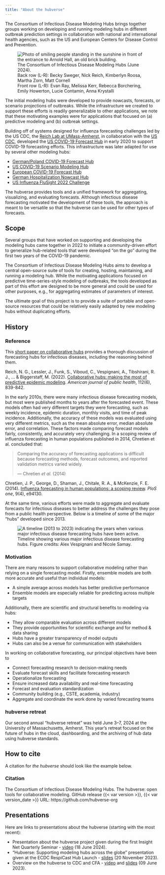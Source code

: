 ```yaml
---
title: "About the hubverse"
---
```


The Consortium of Infectious Disease Modeling Hubs brings together groups working on developing and running modeling hubs in different outbreak prediction settings in collaboration with national and international health agencies, such as the US and European Centers for Disease Control and Prevention.

![
The Consortium of Infectious Disease Modeling Hubs (June 2024).\
Back row (L-R): Becky Sweger, Nick Reich, Kimberlyn Roosa, Martha Zorn, Matt Cornell\
Front row (L-R): Evan Ray, Melissa Kerr, Rebecca Borchering, Emily Howerton, Lucie Contamin, Anna Krystalli
](/includes/img/hubverse-retreat.png){alt='Photo of smiling people standing in the sunshine in front of the entrance to Arnold Hall, an old brick building.'}


The initial modeling hubs were developed to provide nowcasts, forecasts, or scenario projections of outbreaks. While the infrastructure we created to support these efforts is readily generalizable to other applications, we note that these motivating examples were for applications that focused on (a) predictive modeling and (b) outbreak settings.

Building off of systems designed for influenza forecasting challenges led by the US CDC, the [Reich Lab at UMass-Amherst](https://reichlab.io/), in collaboration with the [US CDC](https://www.cdc.gov/), developed the [US COVID-19 Forecast Hub](https://covid19forecasthub.org/) in early 2020 to support COVID-19 forecasting efforts. This infrastructure was later adapted for use by several other modeling hubs:

 - [German/Poland COVID-19 Forecast Hub](https://github.com/KITmetricslab/covid19-forecast-hub-de)
 - [US COVID-19 Scenario Modeling Hub](https://github.com/midas-network/covid19-scenario-modeling-hub)
 - [European COVID-19 Forecast Hub](https://github.com/covid19-forecast-hub-europe/covid19-forecast-hub-europe)
 - [German Hospitalization Nowcast Hub](https://github.com/KITmetricslab/hospitalization-nowcast-hub)
 - [US Influenza FluSight 2022 Challenge](https://github.com/cdcepi/Flusight-forecast-data)

The hubverse provides tools and a unified framework for aggregating, visualizing, and evaluating forecasts. Although infectious disease forecasting motivated the development of these tools, the approach is meant to be versatile so that the hubverse can be used for other types of forecasts.

## Scope

Several groups that have worked on supporting and developing the modeling hubs came together in 2022 to initiate a community-driven effort to generalize hub-related tools that were developed “on the go” during the first two years of the COVID-19 pandemic.

The Consortium of Infectious Disease Modeling Hubs aims to develop a central open-source suite of tools for creating, hosting, maintaining, and running a modeling hub. While the motivating applications focused on predictive time-series-style modeling of outbreaks, the tools developed as part of this effort are designed to be more general and could be used for other purposes, e.g., for aggregating estimates of parameters of interest.

The ultimate goal of this project is to provide a suite of portable and open-source resources that could be relatively easily adapted by new modeling hubs without duplicating efforts.

## History


:::{.callout-note}

### Reference

This [short paper on collaborative hubs](https://ajph.aphapublications.org/doi/full/10.2105/AJPH.2022.306831) provides a thorough discussion of forecasting hubs for infectious diseases, including the reasoning behind them.
:::
:::{.aside}
Reich, N. G., Lessler, J., Funk, S., Viboud, C., Vespignani, A., Tibshirani, R. J., ... & Biggerstaff, M. (2022). [Collaborative hubs: making the most of predictive epidemic modeling](https://ajph.aphapublications.org/doi/full/10.2105/AJPH.2022.306831). *American journal of public health*, 112(6), 839-842.
:::

In the early 2010s, there were many infectious disease forecasting models, but most were published months to years after the forecasted event. These models often had very different targets they were forecasting, such as weekly incidence, epidemic duration, monthly visits, and time of peak incidence. Additionally, the accuracy of these models was evaluated using very different metrics, such as the mean absolute error, median absolute error, and correlation. These factors made comparing forecast models fairly, consistently, and accurately very challenging. In a scoping review of influenza forecasting in human populations published in 2014, Chretien et al. concluded that:


> Comparing the accuracy of forecasting applications is difficult because forecasting methods, forecast outcomes, and reported validation metrics varied widely.
>
> --- Chretien *et al.* (2014)

:::{.aside}
Chretien, J. P., George, D., Shaman, J., Chitale, R. A., & McKenzie, F. E. (2014). [Influenza forecasting in human populations: a scoping review](https://pubmed.ncbi.nlm.nih.gov/24714027/). *PloS one*, 9(4), e94130.
:::

At the same time, various efforts were made to aggregate and evaluate forecasts for infectious diseases to better address the challenges they pose from a public health perspective. Below is a timeline of some of the major "hubs" developed since 2013.

![Timeline showing various major infectious disease forecasting hubs. Figure credits: Alex Vespignani and Nicole Samay.](/includes/img/hub-timeline.png){alt="A timeline (2013 to 2023) indicating the years when various major infectious disease forecasting hubs have been active."}

### Motivation

There are many reasons to support collaborative modeling rather than relying on a single forecasting model. Firstly, ensemble models are both more accurate and useful than individual models:

- A simple average across models has better predictive performance
- Ensemble models are especially reliable for predicting across multiple targets

Additionally, there are scientific and structural benefits to modeling via hubs:

- They allow comparable evaluation across different models
- They provide opportunities for scientific exchange and for method & data sharing
- Hubs have a greater transparency of model outputs
- Hubs can also be a venue for communication with stakeholders

In working on collaborative forecasting, our principal objectives have been to

- Connect forecasting research to decision-making needs
- Evaluate forecast skills and facilitate forecasting research
- Operationalize forecasting
- Ensure increased data availability and real-time forecasting
- Forecast and evaluation standardization
- Community building (e.g., CSTE, academia, industry)
- Aggregate and coordinate the work done by varied forecasting teams



### hubverse retreat

Our second annual "hubverse retreat" was held June 3--7, 2024 at the University of Massachusetts, Amherst. This year’s retreat focused on the future of hubs in the cloud, dashboarding, and the archiving of hub data using hubverse standards.


## How to cite

A citation for _the hubverse_ should look like the example below. 

:::{.callout-note}

### Citation

The Consortium of Infectious Disease Modeling Hubs. The hubverse: open tools for collaborative modeling. GitHub release {{< var version >}}, {{< var version_date >}} URL: https://github.com/hubverse-org

:::

## Presentations

Here are links to presentations about the hubverse (starting with the most recent):

- Presentation about the hubverse project given during the first Insight Net Quarterly Seminar - [video](https://youtu.be/RF5_V2SEbnA?si=iBsmitzG9qLmIiE1) (18 June 2024).
- "Hubverse: Supporting modeling hubs across the globe" presentation given at the ECDC RespiCast Hub Launch - [slides](../includes/files/202311-ecdc-hub-launch.pdf) (20 November 2023).
- Overview on the hubverse to CDC and CFA - [video](https://www.youtube.com/watch?v=aLVF90zwM-E) and [slides](https://docs.google.com/presentation/d/e/2PACX-1vRhXa7DgUDATi3Ovzc8rmUADD9aWeaZKkDV-2wXmja4KT0PJV7elsWiNRHCj9ypRaFEGoFNumOP2mhS/pub?start=false&loop=false&delayms=3000) (09 June 2023).

